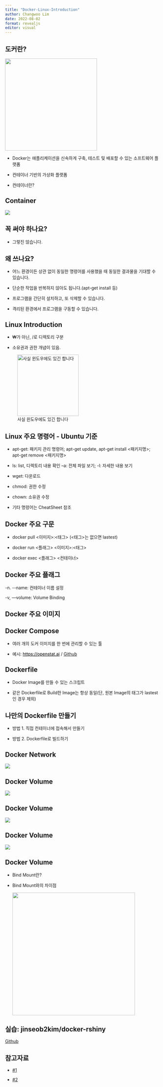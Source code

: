 ```yaml
---
title: "Docker-Linux-Introduction"
author: Changwoo Lim
date: 2022-08-02
format: revealjs
editor: visual
---
```


## 도커란?

![](images/paste-E69ED8F8.png){fig-align="center" width="300"}

-   Docker는 애플리케이션을 신속하게 구축, 테스트 및 배포할 수 있는 소프트웨어 플랫폼

-   컨테이너 기반의 가상화 플랫폼

-   컨테이너란?

## Container

![](images/paste-5C12D996.png)

## 꼭 써야 하나요?

-   그렇진 않습니다.

## 왜 쓰나요?

-   어느 환경이든 상관 없이 동일한 명령어를 사용했을 때 동일한 결과물을 기대할 수 있습니다.

-   단순한 작업을 반복하지 않아도 됩니다.(apt-get install 등)

-   프로그램을 간단히 설치하고, 또 삭제할 수 있습니다.

-   격리된 환경에서 프로그램을 구동할 수 있습니다.

## Linux Introduction

-   ₩가 아닌, /로 디렉토리 구분

-   소유권과 권한 개념이 있음.

![사실 윈도우에도 있긴 합니다](images/image%20(6).png){fig-align="left" width="200"}

## Linux 주요 명령어 - Ubuntu 기준

-   apt-get: 패키지 관리 명령어; apt-get update, apt-get install \<패키지명\>; apt-get remove \<패키지명\>

-   ls: list, 디렉토리 내용 확인 --a: 전체 파일 보기; -l: 자세한 내용 보기

-   wget: 다운로드

-   chmod: 권한 수정

-   chown: 소유권 수정

-   기타 명령어는 CheatSheet 참조

## Docker 주요 구문

-   docker pull \<이미지\>:\<태그\> (\<태그\>는 없으면 lastest)

-   docker run \<플래그\> \<이미지\>:\<태그\>

-   docker exec \<플래그\> \<컨테이너\>

## Docker 주요 플래그

-n. \--name: 컨테이너 이름 설정

-v, ---volume: Volume Binding

## Docker 주요 이미지

## Docker Compose

-   여러 개의 도커 이미지를 한 번에 관리할 수 있는 툴

-   예시: [https://openstat.ai](https://openstat.ai){style="color: black;"} / [Github](https://github.com/zarathucorp/openstat)

## Dockerfile

-   Docker Image를 만들 수 있는 스크립트

-   같은 Dockerfile로 Build한 Image는 항상 동일(단, 원본 Image의 태그가 lastest인 경우 제외)

## 나만의 Dockerfile 만들기

-   방법 1. 직접 컨테이너에 접속해서 만들기

-   방법 2. Dockerfile로 빌드하기

## Docker Network

![](images/paste-A47C1A6B.png)

## Docker Volume

![](images/paste-6A01BF57.png)

## Docker Volume

![](images/paste-98486B42.png)

## Docker Volume

![](images/paste-9C501AE7.png)

## Docker Volume

-   Bind Mount란?

-   Bind Mount와의 차이점

    ![](images/paste-6EB51CD5.png){width="400"}

## 실습: jinseob2kim/docker-rshiny 

[Github](https://github.com/jinseob2kim/docker-rshiny)

## 참고자료

-   [#1](https://www.44bits.io/ko/post/why-should-i-use-docker-container)

-   [#2](https://wooono.tistory.com/123)
